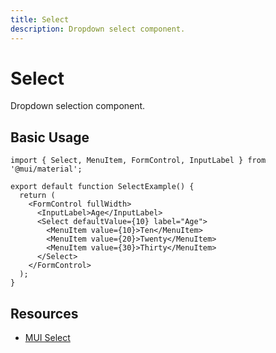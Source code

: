 ```yaml
---
title: Select
description: Dropdown select component.
---
```


# Select

Dropdown selection component.

## Basic Usage

```tsx
import { Select, MenuItem, FormControl, InputLabel } from '@mui/material';

export default function SelectExample() {
  return (
    <FormControl fullWidth>
      <InputLabel>Age</InputLabel>
      <Select defaultValue={10} label="Age">
        <MenuItem value={10}>Ten</MenuItem>
        <MenuItem value={20}>Twenty</MenuItem>
        <MenuItem value={30}>Thirty</MenuItem>
      </Select>
    </FormControl>
  );
}
```

## Resources

- [MUI Select](https://mui.com/material-ui/react-select/)
